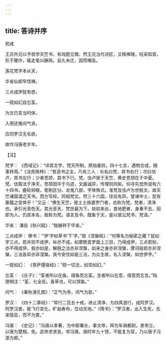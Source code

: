 ```yaml
---
---
---
```

title: 答诗并序
---




苑咸

王员外兄以予尝学天竺书，有戏题见赠。然王兄当代诗匠，又精禅理，枉采知音，形于雅作，辄走笔以酬焉。且久未迁，因而嘲及。

莲花梵字本从天，

华省仙郎早悟禅。

三点成伊犹有想，

一观如幻自忘荃。

为文已变当时体，

入用还推间气贤。

应同罗汉无名欲，

故作冯唐老岁年。

【注】

梵字： 《西域记》：“详其文字，梵天所制，原始垂则，四十七言，遇物合成，随事转用。”《法苑珠林》：“昔造书之主，凡有三人：长名曰梵，其书右行；次曰佉卢，其书左行；少者苍颉，其书下行。梵、佉卢居于天竺，黄史苍颉在于中夏。梵、佉取法于净天，苍颉因华于鸟迹，文画诚异，传理则同矣。仰寻先觉所说有六十四书，鹿轮转眼，笔制区分。龙鬼八部，字体殊式。准梵及佉卢为世胜文，故天竺诸国谓之天书。西方写经，同祖梵文。然三十六国，往往有异。譬诸中土，犹有篆籀之变体乎！”又云：“佛生天竺，彼土士族婆罗门者，总称为梵。梵者，清净也。承引光音色天。其光音天，梵世最为下。劫初来此，食地肥者，身重不去，因即为人。仍其本名，故称为梵。语言及书，既象于天，是以彼云梵书、梵语。”

华省： 潘岳《秋兴赋》：“独展转于华省。”

三点成伊： 佛书：“‘伊’字如草书‘下’字。”按《涅槃经》：“何等名为秘密之藏？犹如 字三点，若并则不成伊，纵亦不成，如摩酰首罗面上三目，乃得成伊，三点若别，亦不得成伊。我亦如是，解脱之法亦非涅槃，如来之身亦非涅槃，摩诃般若亦非涅槃，三法各异亦非涅槃。我今安住如是三法，为众生故，名入涅槃，如世伊字。”

一观如幻： 《菩萨璎珞经》：“观一切法，如空如幻。”

忘荃： 《庄子》：“荃者所以在鱼，得鱼而忘荃。言者所以在意，得意而忘言。”陆德明注：“荃，七全反。香草也，可以饵鱼。”

间气： 《春秋演孔图》：“正气为帝，间气为臣。”

罗汉： 《四十二章经》：“常行二百五十戒，进止清净，为四真道行，成阿罗汉。阿罗汉者，能飞行变化，旷劫寿命，住动天地。”《隋书》：“罗汉者，出入生死，去来隐显，而不为累。”

冯唐： 《史记》：“冯唐以孝著，为中郎署长，事文帝，拜为车骑都尉。景帝立，以唐为楚相，免。武帝求贤良，举冯唐。唐时年九十馀，不能复为官，乃以唐子冯遂为郎。”